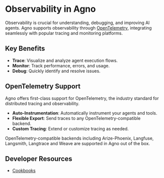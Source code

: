 # Observability in Agno

Observability is crucial for understanding, debugging, and improving AI agents. Agno supports observability through [OpenTelemetry](https://opentelemetry.io/), integrating seamlessly with popular tracing and monitoring platforms.

## Key Benefits
- **Trace**: Visualize and analyze agent execution flows.
- **Monitor**: Track performance, errors, and usage.
- **Debug**: Quickly identify and resolve issues.

## OpenTelemetry Support

Agno offers first-class support for OpenTelemetry, the industry standard for distributed tracing and observability.
- **Auto-Instrumentation**: Automatically instrument your agents and tools.
- **Flexible Export**: Send traces to any OpenTelemetry-compatible backend.
- **Custom Tracing**: Extend or customize tracing as needed.

<Note>
OpenTelemetry-compatible backends including Arize-Phoenix, Langfuse, Langsmith, Langtrace and Weave are supported in Agno out of the box.
</Note>

## Developer Resources
- [Cookbooks](https://github.com/agno-agi/agno/tree/main/cookbook/observability)